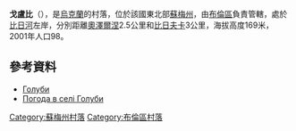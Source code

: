 {{coord|50|59|19|N|33|49|17|E|scale:100000_region:UA|display=title}}

'''戈盧比'''（{{lang-uk|Голуби}}），是[[烏克蘭|烏克蘭]]的村落，位於該國東北部[[蘇梅州|蘇梅州]]，由[[布倫區_(烏克蘭)|布倫區]]負責管轄，處於[[比日河|比日河]]左岸，分別距離[[奧澤爾涅_(涅德里蓋利夫區)|奧澤爾涅]]2.5公里和[[比日夫卡|比日夫卡]]3公里，海拔高度169米，2001年人口98。

==參考資料==
*[http://w1.c1.rada.gov.ua/pls/z7502/A005?rdat1=02.02.2010&rf7571=28721 Голуби]{{dead link|date=2018年3月 |bot=InternetArchiveBot |fix-attempted=yes }}
* [http://weather.in.ua/ua/symskaja/5419 Погода в селі Голуби] {{Wayback|url=http://weather.in.ua/ua/symskaja/5419 |date=20111219235521 }}

{{DEFAULTSORT:Голуби}}

[[Category:蘇梅州村落|Category:蘇梅州村落]]
[[Category:布倫區村落|Category:布倫區村落]]


{{Sumy-geo-stub}}